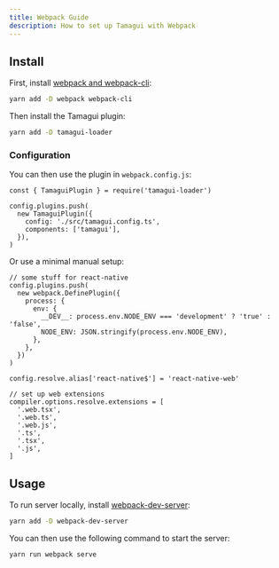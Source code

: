 ```yaml
---
title: Webpack Guide
description: How to set up Tamagui with Webpack
---
```


## Install

First, install [webpack and webpack-cli](https://webpack.js.org/guides/installation/):

```bash
yarn add -D webpack webpack-cli
```

Then install the Tamagui plugin:

```bash
yarn add -D tamagui-loader
```

### Configuration

You can then use the plugin in `webpack.config.js`:

```tsx
const { TamaguiPlugin } = require('tamagui-loader')

config.plugins.push(
  new TamaguiPlugin({
    config: './src/tamagui.config.ts',
    components: ['tamagui'],
  }),
)
```

Or use a minimal manual setup:

```tsx showMore
// some stuff for react-native
config.plugins.push(
  new webpack.DefinePlugin({
    process: {
      env: {
        __DEV__: process.env.NODE_ENV === 'development' ? 'true' : 'false',
        NODE_ENV: JSON.stringify(process.env.NODE_ENV),
      },
    },
  })
)

config.resolve.alias['react-native$'] = 'react-native-web'

// set up web extensions
compiler.options.resolve.extensions = [
  '.web.tsx',
  '.web.ts',
  '.web.js',
  '.ts',
  '.tsx',
  '.js',
]
```

## Usage

To run server locally, install [webpack-dev-server](https://github.com/webpack/webpack-dev-server):

```bash
yarn add -D webpack-dev-server
```

You can then use the following command to start the server:

```bash
yarn run webpack serve
```